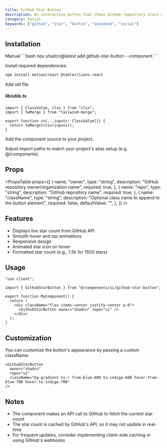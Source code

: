 ```yaml
---
title: GitHub Star Button
description: An interactive button that shows GitHub repository stars with smooth animations on hover.
category: Social
keywords: ["github", "star", "button", "animated", "social"]
---
```


<CodePreview name="github-star-button" />

## Installation

<CodeTabs>

<TabsList>
  <TabsTrigger value="cli">
    <Shadcn />
  </TabsTrigger>
  <TabsTrigger value="manual">Manual</TabsTrigger>
</TabsList>

<TabsContent value="cli">
  ```bash
  npx shadcn@latest add github-star-button --component
  ```
</TabsContent>

<TabsContent value="manual">

<Steps>

<Step>Install required dependencies:</Step>

```bash
npm install motion/react @tabler/icons-react
```

<Step>Add util file</Step>

##### lib/utils.ts

```tsx
import { ClassValue, clsx } from "clsx";
import { twMerge } from "tailwind-merge";

export function cn(...inputs: ClassValue[]) {
  return twMerge(clsx(inputs));
}
```

<Step>Add the component source to your project.</Step>

<ComponentSource
  name="github-star-button"
  title="components/ui/github-star-button.tsx"
/>

<Step>
  Adjust import paths to match your project's alias setup (e.g. @/components).
</Step>

</Steps> 
</TabsContent> 
</CodeTabs>

## Props

<PropsTable
  props={[
    {
      name: "owner",
      type: "string",
      description: "GitHub repository owner/organization name",
      required: true,
    },
    {
      name: "repo",
      type: "string",
      description: "GitHub repository name",
      required: true,
    },
    {
      name: "className",
      type: "string",
      description: "Optional class name to append to the button element",
      required: false,
      defaultValue: "",
    },
  ]}
/>

## Features

- Displays live star count from GitHub API
- Smooth hover and tap animations
- Responsive design
- Animated star icon on hover
- Formatted star count (e.g., 1.5k for 1500 stars)

## Usage

```tsx
"use client";

import { GithubStarButton } from "@/components/ui/github-star-button";

export function MyComponent() {
  return (
    <div className="flex items-center justify-center p-8">
      <GithubStarButton owner="shadcn" repo="ui" />
    </div>
  );
}
```

## Customization

You can customize the button's appearance by passing a custom className:

```tsx
<GithubStarButton
  owner="shadcn"
  repo="ui"
  className="bg-gradient-to-r from-blue-600 to-indigo-600 hover:from-blue-700 hover:to-indigo-700"
/>
```

## Notes

- The component makes an API call to GitHub to fetch the current star count
- The star count is cached by GitHub's API, so it may not update in real-time
- For frequent updates, consider implementing client-side caching or using GitHub's webhooks

